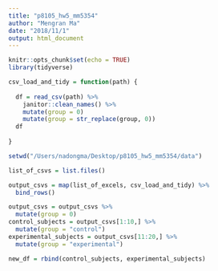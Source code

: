 ```yaml
---
title: "p8105_hw5_mm5354"
author: "Mengran Ma"
date: "2018/11/1"
output: html_document
---
```


```r
knitr::opts_chunk$set(echo = TRUE)
library(tidyverse)
```


```r
csv_load_and_tidy = function(path) {
  
  df = read_csv(path) %>%
    janitor::clean_names() %>% 
    mutate(group = 0)
    mutate(group = str_replace(group, 0))
  df
  
}

setwd("/Users/nadongma/Desktop/p8105_hw5_mm5354/data")

list_of_csvs = list.files()

output_csvs = map(list_of_excels, csv_load_and_tidy) %>% 
  bind_rows()


```

```r
output_csvs = output_csvs %>% 
  mutate(group = 0)
control_subjects = output_csvs[1:10,] %>% 
  mutate(group = "control") 
experimental_subjects = output_csvs[11:20,] %>% 
  mutate(group = "experimental")

new_df = rbind(control_subjects, experimental_subjects)


```


